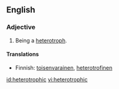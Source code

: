 ==English==
===Adjective===
{{en-adj|-}}

# Being a [[heterotroph]].

====Translations====
{{top}}
*Finnish: [[toisenvarainen]], [[heterotrofinen]]
{{bottom}}

[[id:heterotrophic]]
[[vi:heterotrophic]]
